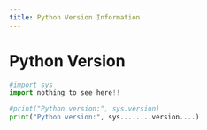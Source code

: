 ```yaml
---
title: Python Version Information
---
```


# Python Version

```python
#import sys
import nothing to see here!!

#print("Python version:", sys.version)
print("Python version:", sys........version....)
```
